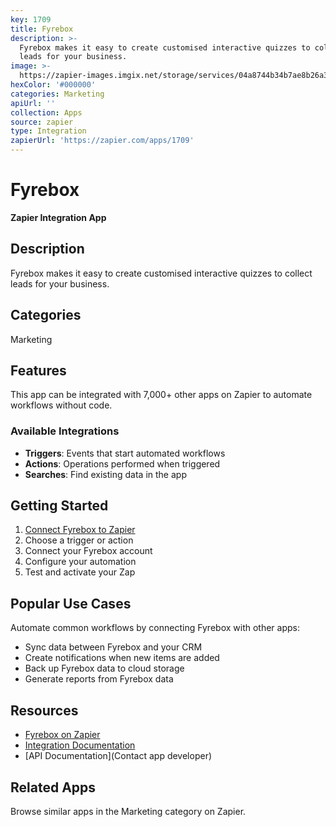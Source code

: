 ```yaml
---
key: 1709
title: Fyrebox
description: >-
  Fyrebox makes it easy to create customised interactive quizzes to collect
  leads for your business.
image: >-
  https://zapier-images.imgix.net/storage/services/04a8744b34b7ae8b26a324daf163fb7c.png?auto=format%2Ccompress&ixlib=python-3.0.0&q=50
hexColor: '#000000'
categories: Marketing
apiUrl: ''
collection: Apps
source: zapier
type: Integration
zapierUrl: 'https://zapier.com/apps/1709'
---
```

# Fyrebox

**Zapier Integration App**

## Description

Fyrebox makes it easy to create customised interactive quizzes to collect leads for your business.

## Categories

Marketing

## Features

This app can be integrated with 7,000+ other apps on Zapier to automate workflows without code.

### Available Integrations

- **Triggers**: Events that start automated workflows
- **Actions**: Operations performed when triggered
- **Searches**: Find existing data in the app

## Getting Started

1. [Connect Fyrebox to Zapier](https://zapier.com/apps/1709)
2. Choose a trigger or action
3. Connect your Fyrebox account
4. Configure your automation
5. Test and activate your Zap

## Popular Use Cases

Automate common workflows by connecting Fyrebox with other apps:

- Sync data between Fyrebox and your CRM
- Create notifications when new items are added
- Back up Fyrebox data to cloud storage
- Generate reports from Fyrebox data

## Resources

- [Fyrebox on Zapier](https://zapier.com/apps/1709)
- [Integration Documentation](https://zapier.com/apps/1709/integrations)
- [API Documentation](Contact app developer)

## Related Apps

Browse similar apps in the Marketing category on Zapier.
